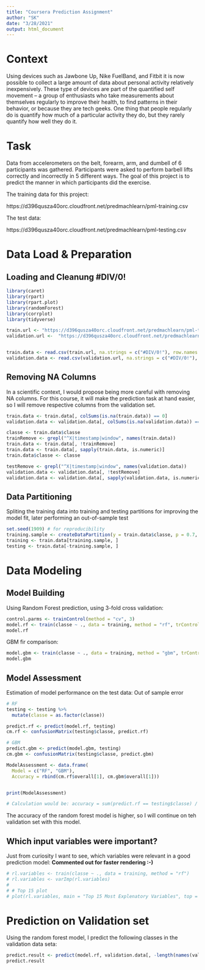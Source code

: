 ```yaml
---
title: "Coursera Prediction Assignment"
author: "SK"
date: "3/28/2021"
output: html_document
---
```


# Context
Using devices such as Jawbone Up, Nike FuelBand, and Fitbit it is now possible to collect a large amount of data about personal activity relatively inexpensively. These type of devices are part of the quantified self movement – a group of enthusiasts who take measurements about themselves regularly to improve their health, to find patterns in their behavior, or because they are tech geeks. One thing that people regularly do is quantify how much of a particular activity they do, but they rarely quantify how well they do it. 


# Task
Data from accelerometers on the belt, forearm, arm, and dumbell of 6 participants was gathered. Participants were asked to perform barbell lifts correctly and incorrectly in 5 different ways. The goal of this project is to predict the manner in which participants did the exercise.

The training data for this project:

https://d396qusza40orc.cloudfront.net/predmachlearn/pml-training.csv

The test data:

https://d396qusza40orc.cloudfront.net/predmachlearn/pml-testing.csv



# Data Load & Preparation

## Loading and Cleanung #DIV/0!

```r
library(caret)
library(rpart)
library(rpart.plot)
library(randomForest)
library(corrplot)
library(tidyverse)

train.url <- "https://d396qusza40orc.cloudfront.net/predmachlearn/pml-training.csv"
validation.url <-  "https://d396qusza40orc.cloudfront.net/predmachlearn/pml-testing.csv"


train.data <- read.csv(train.url, na.strings = c("#DIV/0!"), row.names = 1) # cleaning "#DIV/0!"
validation.data <- read.csv(validation.url, na.strings = c("#DIV/0!"), row.names = 1)
```

## Removing NA Columns

In a scientific context, I would propose being more careful with removing NA columns. For this course, it will make the prediction task at hand easier, so I will remove respective columns from the  validation set.

```r
train.data <- train.data[, colSums(is.na(train.data)) == 0] 
validation.data <- validation.data[, colSums(is.na(validation.data)) == 0] 

classe <- train.data$classe
trainRemove <- grepl("^X|timestamp|window", names(train.data))
train.data <- train.data[, !trainRemove]
train.data <- train.data[, sapply(train.data, is.numeric)]
train.data$classe <- classe

testRemove <- grepl("^X|timestamp|window", names(validation.data))
validation.data <- validation.data[, !testRemove]
validation.data <- validation.data[, sapply(validation.data, is.numeric)]
```


## Data Partitioning

Spliting the training data into training and testing partitions for improving the model fit, later performing an out-of-sample test 

```r
set.seed(1909) # for reproducibility
training.sample <- createDataPartition(y = train.data$classe, p = 0.7, list = FALSE)
training <- train.data[training.sample, ]
testing <- train.data[-training.sample, ]
```

# Data Modeling

## Model Building 

Using Random Forest prediction, using 3-fold cross validation:
```r
control.parms <- trainControl(method = "cv", 3)
model.rf <- train(classe ~ ., data = training, method = "rf", trControl = control.parms, ntree = 100)
model.rf
```

GBM fir comparison:

```r
model.gbm <- train(classe ~ ., data = training, method = "gbm", trControl = control.parms)
model.gbm 
```



## Model Assessment 

Estimation of model performance on the test data: Out of sample error
```r
# RF
testing <- testing %>%
  mutate(classe = as.factor(classe))

predict.rf <- predict(model.rf, testing)
cm.rf <- confusionMatrix(testing$classe, predict.rf)

# GBM
predict.gbm <- predict(model.gbm, testing)
cm.gbm <- confusionMatrix(testing$classe, predict.gbm)

ModelAssessment <- data.frame(
  Model = c("RF", "GBM"),
  Accuracy = rbind(cm.rf$overall[1], cm.gbm$overall[1]))


print(ModelAssessment)

# Calculation would be: accuracy = sum(predict.rf == testing$classe) / length(predict.rf)
```


The accuracy of the random forest model is higher, so I will continue on teh validation set with this model.

## Which input variables were important?

Just from curiosity I want to see, which variables were relevant in a good prediction model:
**Commented out for faster rendering :-)**
```r
# rl.variables <- train(classe ~ ., data = training, method = "rf")
# rl.variables <- varImp(rl.variables)
# 
# # Top 15 plot
# plot(rl.variables, main = "Top 15 Most Explenatory Variables", top = 15)
```


# Prediction on Validation set

Using the random forest model, I predict the following classes in the validation data seta:

```r
predict.result <- predict(model.rf, validation.data[, -length(names(validation.data))])
predict.result
```

